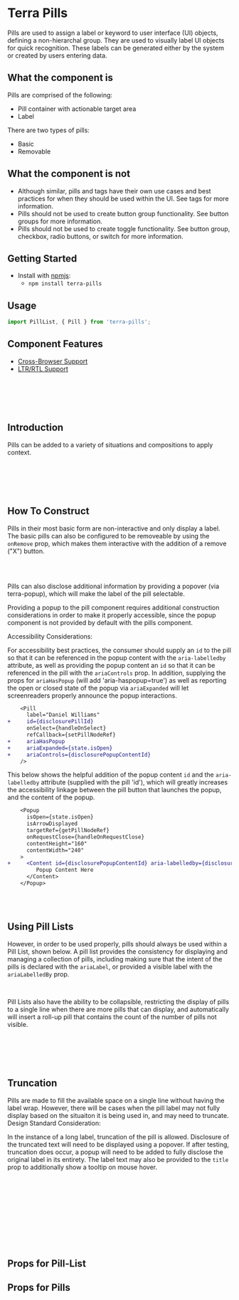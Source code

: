 


<Badge />

# Terra Pills

Pills are used to assign a label or keyword to user interface (UI) objects, defining a non-hierarchal group. They are used to visually label UI objects for quick recognition. These labels can be generated either by the system or created by users entering data.

## What the component is

Pills are comprised of the following:
* Pill container with actionable target area
* Label

There are two types of pills:
* Basic
* Removable

## What the component is not

* Although similar, pills and tags have their own use cases and best practices for when they should be used within the UI. See tags for more information.
* Pills should not be used to create button group functionality. See button groups for more information.
* Pills should not be used to create toggle functionality. See button group, checkbox, radio buttons, or switch for more information.

## Getting Started

- Install with [npmjs](https://www.npmjs.com):
  - `npm install terra-pills`

## Usage

```jsx
import PillList, { Pill } from 'terra-pills';
```

## Component Features

* [Cross-Browser Support](https://engineering.cerner.com/terra-ui/contributing/terra-ui/component-standards#cross-browser-support)
* [LTR/RTL Support](https://engineering.cerner.com/terra-ui/contributing/terra-ui/component-standards#ltr--rtl-support)

<br/>
<br/>
<br/>
<br/>

## Introduction
Pills can be added to a variety of situations and compositions to apply context.
<IntroductionToPillsExample title="Introduction to Pills: Sample Article" />

<br/>
<br/>
<br/>
<br/>

## How To Construct
Pills in their most basic form are non-interactive and only display a label. The basic pills can also be configured to be removeable by using 
the `onRemove` prop, which makes them interactive with the addition of a remove ("X") button.
<BasicPillExample title="Basic Pill" />
<BasicRemovablePillExample title="Removable Pill" />

<br/>
<br/>

Pills can also disclose additional information by providing a popover (via terra-popup), which will make the label of the pill selectable.

<DisclosurePillExample title="Basic Pill with a Popup" />
<DisclosureRemovablePillExample title="Removable Pill with a Popup" />

Providing a popup to the pill component requires additional construction considerations in order to make it properly accessible, since the
popup component is not provided by default with the pills component.

<Notice variant="important" ariaLevel="3">
  Accessibility Considerations:

  For accessibility best practices, the consumer should supply an `id` to the pill so that it can be referenced in the popup content with the
  `aria-labelledby` attribute, as well as providing the popup content an `id` so that it can be referenced in the pill with the `ariaControls` 
  prop. In addition, supplying the props for `ariaHasPopup` (will add 'aria-haspopup=true') as well as reporting the open or closed state of the
  popup via `ariaExpanded` will let screenreaders properly announce the popup interactions.

  ```diff
      <Pill
        label="Daniel Williams"
  +     id={disclosurePillId}
        onSelect={handleOnSelect}
        refCallback={setPillNodeRef}
  +     ariaHasPopup
  +     ariaExpanded={state.isOpen}
  +     ariaControls={disclosurePopupContentId}
      />
  ```
  This below shows the helpful addition of the popup content `id` and the `aria-labelledby` attribute (supplied with the pill 'id'), which will greatly
  increases the accessibility linkage between the pill button that launches the popup, and the content of the popup.
  ```diff
      <Popup
        isOpen={state.isOpen}
        isArrowDisplayed
        targetRef={getPillNodeRef}
        onRequestClose={handleOnRequestClose}
        contentHeight="160"
        contentWidth="240"
      >
  +     <Content id={disclosurePopupContentId} aria-labelledby={disclosurePillId}>
           Popup Content Here
        </Content>
      </Popup>
  ```

</Notice>

<br/>
<br/>

## Using Pill Lists
However, in order to be used properly, pills should always be used within a Pill List, shown below. A pill list provides the consistency for displaying and
managing a collection of pills, including making sure that the intent of the pills is declared with the `ariaLabel`, or provided a visible label with the 
`ariaLabelledBy` prop. 
<StandardPillListExample title="Standard Pill List" />

<br/>

Pill Lists also have the ability to be collapsible, restricting the display of pills to a single line when there are more pills that can display, and 
automatically will insert a roll-up pill that contains the count of the number of pills not visible.
<CollapsiblePillListExample title="Collapsible Pill List" />

<br/>
<br/>
<br/>
<br/>

## Truncation
Pills are made to fill the available space on a single line without having the label wrap. However, there will be cases when the pill label may not fully display
based on the situaiton it is being used in, and may need to truncate. 
<Notice variant="ux-recommendation" ariaLevel="3">
  Design Standard Consideration:

  In the instance of a long label, truncation of the pill is allowed. Disclosure of the truncated text will need to be displayed using a popover.
</Notice>
If after testing, truncation does occur, a popup will need to be added to fully disclose the
original label in its entirety. The label text may also be provided to the `title` prop to additionally show a tooltip on mouse hover.
<br/>
<br/>
<HandlingPillTruncationExample title="How to handle pills that need to truncate" />


<br/>
<br/>
<br/>
<br/>
<br/>
<br/>
<br/>
<br/>

## Props for Pill-List
<PillListPropsTable />

## Props for Pills
<PillsPropsTable />
